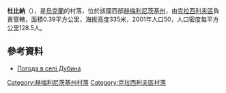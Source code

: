 {{coord|49|43|35|N|26|47|32|E|scale:100000|display=title}}

'''杜比納'''（{{lang-uk|Дубина}}），是[[烏克蘭|烏克蘭]]的村落，位於該國西部[[赫梅利尼茨基州|赫梅利尼茨基州]]，由[[克拉西利夫區|克拉西利夫區]]負責管轄，面積0.39平方公里，海拔高度335米，2001年人口50，人口密度每平方公里128.5人。

==參考資料==
* [http://weather.in.ua/ua/hmel'nickaja/7353 Погода в селі Дубина] {{Wayback|url=http://weather.in.ua/ua/hmel%27nickaja/7353 |date=20111220075636 }}

{{DEFAULTSORT:Дубина}}
[[Category:赫梅利尼茨基州村落|Category:赫梅利尼茨基州村落]]
[[Category:克拉西利夫區村落|Category:克拉西利夫區村落]]


{{Khmelnytskyi-geo-stub}}